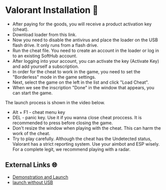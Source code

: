 # Valorant Installation 🔧

- After paying for the goods, you will receive a product activation key (cheat).
- Download loader from this link.
- Now you need to disable the antivirus and place the loader on the USB flash drive. It only runs from a flash drive.
- Run the cheat file. You need to create an account in the loader or log in to an existing SoftHub account.
- After logging into your account, you can activate the key (Activate Key) and add yourself a subscription.
- In order for the cheat to work in the game, you need to set the "Borderless" mode in the game settings.
- Next, select the game on the left in the list and click "Load Cheat".
- When we see the inscription "Done" in the window that appears, you can start the game.

The launch process is shown in the video below.
- Alt + F1 - cheat menu key
- DEL - panic key. Use it if you wanna close cheat proccess. It is recommended to press before closing the game.
- Don't resize the window when playing with the cheat. This can harm the work of the cheat.
- Try to play carefully. Although the cheat has the Undetected status, Valorant has a strict reporting system. Use your aimbot and ESP wisely. For a complete legit, we recommend playing with a radar.

## External Links 🌐

- [Demonstration and Launch](https://youtu.be/H6EBGUfqHio)
- [launch without USB](https://youtu.be/pIMFidJXvzk)
